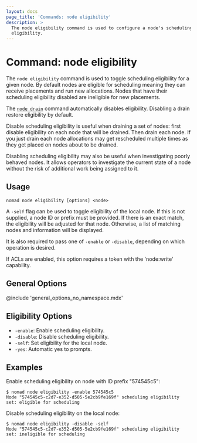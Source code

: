 ```yaml
---
layout: docs
page_title: 'Commands: node eligibility'
description: >
  The node eligibility command is used to configure a node's scheduling
  eligibility.
---
```


# Command: node eligibility

The `node eligibility` command is used to toggle scheduling eligibility for a
given node. By default nodes are eligible for scheduling meaning they can
receive placements and run new allocations. Nodes that have their scheduling
eligibility disabled are ineligible for new placements.

The [`node drain`][drain] command automatically disables eligibility. Disabling
a drain restore eligibility by default.

Disable scheduling eligibility is useful when draining a set of nodes: first
disable eligibility on each node that will be drained. Then drain each node.
If you just drain each node allocations may get rescheduled multiple times as
they get placed on nodes about to be drained.

Disabling scheduling eligibility may also be useful when investigating poorly
behaved nodes. It allows operators to investigate the current state of a node
without the risk of additional work being assigned to it.

## Usage

```plaintext
nomad node eligibility [options] <node>
```

A `-self` flag can be used to toggle eligibility of the local node. If this is
not supplied, a node ID or prefix must be provided. If there is an exact match,
the eligibility will be adjusted for that node. Otherwise, a list of matching
nodes and information will be displayed.

It is also required to pass one of `-enable` or `-disable`, depending on which
operation is desired.

If ACLs are enabled, this option requires a token with the 'node:write'
capability.

## General Options

@include 'general_options_no_namespace.mdx'

## Eligibility Options

- `-enable`: Enable scheduling eligibility.
- `-disable`: Disable scheduling eligibility.
- `-self`: Set eligibility for the local node.
- `-yes`: Automatic yes to prompts.

## Examples

Enable scheduling eligibility on node with ID prefix "574545c5":

```shell-session
$ nomad node eligibility -enable 574545c5
Node "574545c5-c2d7-e352-d505-5e2cb9fe169f" scheduling eligibility set: eligible for scheduling
```

Disable scheduling eligibility on the local node:

```shell-session
$ nomad node eligibility -disable -self
Node "574545c5-c2d7-e352-d505-5e2cb9fe169f" scheduling eligibility set: ineligible for scheduling
```

[drain]: /nomad/docs/commands/node/drain
